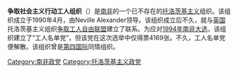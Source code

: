 '''争取社会主义行动工人组织'''（{{lang-en|Workers Organisation for Socialist Action}}）是[[南非|南非]]的一个已不存在的[[托洛茨基主义|托洛茨基主义]]组织。该组织成立于1990年4月，由Neville Alexander领导。该组织成立后不久，就与[[英国|英国]]托洛茨基主义组织[[争取工人自由联盟|争取工人自由联盟]]建立了联系。为应对[[1994年南非大选|1994年南非大选]]，该组织建立了“工人名单党”，但该党在这次选举中仅得票4169张。不久，工人名单党便解散。该组织曾是[[第四国际|第四国际]]同情组织。

[[Category:南非政党|Category:南非政党]]
[[Category:托洛茨基主义政党|Category:托洛茨基主义政党]]